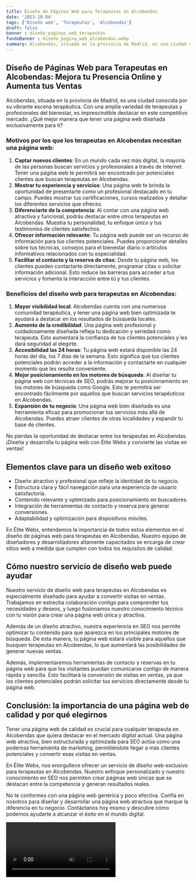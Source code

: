 ```yaml
---
title: Diseño de Páginas Web para Terapeutas en Alcobendas
date: '2023-10-04'
tags: ['Diseño web', 'Terapeutas', 'Alcobendas']
draft: false
banner : diseño_paginas_web_terapeutas
fondoBanner : diseño_pagina_web_alcobendas.webp
summary: Alcobendas, situada en la provincia de Madrid, es una ciudad conocida por su vibrante escena terapéutica. Con una amplia variedad de terapeutas y profesionales del bienestar, es imprescindible destacar en este competitivo mercado. ¿Qué mejor manera que tener una página web diseñada exclusivamente para ti?
---
```


## Diseño de Páginas Web para Terapeutas en Alcobendas: Mejora tu Presencia Online y Aumenta tus Ventas

Alcobendas, situada en la provincia de Madrid, es una ciudad conocida por su vibrante escena terapéutica. Con una amplia variedad de terapeutas y profesionales del bienestar, es imprescindible destacar en este competitivo mercado. ¿Qué mejor manera que tener una página web diseñada exclusivamente para ti?

### Motivos por los que los terapeutas en Alcobendas necesitan una página web:

1. **Captar nuevos clientes**: En un mundo cada vez más digital, la mayoría de las personas buscan servicios y profesionales a través de Internet. Tener una página web te permitirá ser encontrado por potenciales clientes que buscan terapeutas en Alcobendas.
2. **Mostrar tu experiencia y servicios**: Una página web te brinda la oportunidad de presentarte como un profesional destacado en tu campo. Puedes mostrar tus certificaciones, cursos realizados y detallar los diferentes servicios que ofreces.
3. **Diferenciarte de la competencia**: Al contar con una página web atractiva y funcional, podrás destacar entre otros terapeutas en Alcobendas. Muestra tu personalidad, tu enfoque único y tus testimonios de clientes satisfechos.
4. **Ofrecer información relevante**: Tu página web puede ser un recurso de información para tus clientes potenciales. Puedes proporcionar detalles sobre tus técnicas, consejos para el bienestar diario o artículos informativos relacionados con tu especialidad.
5. **Facilitar el contacto y la reserva de citas**: Desde tu página web, los clientes pueden contactarte directamente, programar citas o solicitar información adicional. Esto reduce las barreras para acceder a tus servicios y fomenta la interacción entre tú y tus clientes.

### Beneficios del diseño web para terapeutas en Alcobendas:

1. **Mayor visibilidad local**: Alcobendas cuenta con una numerosa comunidad terapéutica, y tener una página web bien optimizada te ayudará a destacar en los resultados de búsqueda locales.
2. **Aumento de la credibilidad**: Una página web profesional y cuidadosamente diseñada refleja tu dedicación y seriedad como terapeuta. Esto aumentará la confianza de tus clientes potenciales y les dará seguridad al elegirte.
3. **Accesibilidad las 24 horas**: Tu página web estará disponible las 24 horas del día, los 7 días de la semana. Esto significa que tus clientes potenciales podrán acceder a la información y contactarte en cualquier momento que les resulte conveniente.
4. **Mejor posicionamiento en los motores de búsqueda**: Al diseñar tu página web con técnicas de SEO, podrás mejorar tu posicionamiento en los motores de búsqueda como Google. Esto te permitirá ser encontrado fácilmente por aquellos que buscan servicios terapéuticos en Alcobendas.
5. **Expansión de tu negocio**: Una página web bien diseñada es una herramienta eficaz para promocionar tus servicios más allá de Alcobendas. Puedes atraer clientes de otras localidades y expandir tu base de clientes.

No pierdas la oportunidad de destacar entre los terapeutas en Alcobendas. ¡Diseña y desarrolla tu página web con Élite Webs y convierte las visitas en ventas!

<GifSeo />

<Cta />

## Elementos clave para un diseño web exitoso

- Diseño atractivo y profesional que refleje la identidad de tu negocio.
- Estructura clara y fácil navegación para una experiencia de usuario satisfactoria.
- Contenido relevante y optimizado para posicionamiento en buscadores.
- Integración de herramientas de contacto y reserva para generar conversiones.
- Adaptabilidad y optimización para dispositivos móviles.

En Élite Webs, entendemos la importancia de todos estos elementos en el diseño de páginas web para terapeutas en Alcobendas. Nuestro equipo de diseñadores y desarrolladores altamente capacitados se encarga de crear sitios web a medida que cumplen con todos los requisitos de calidad.

## Cómo nuestro servicio de diseño web puede ayudar

Nuestro servicio de diseño web para terapeutas en Alcobendas es especialmente diseñado para ayudar a convertir visitas en ventas. Trabajamos en estrecha colaboración contigo para comprender tus necesidades y deseos, y luego fusionamos nuestro conocimiento técnico con tu visión para crear una página web única y atractiva.

Además de un diseño atractivo, nuestra experiencia en SEO nos permite optimizar tu contenido para que aparezca en los principales motores de búsqueda. De esta manera, tu página web estará visible para aquellos que busquen terapeutas en Alcobendas, lo que aumentará las posibilidades de generar nuevas ventas.

Además, implementaremos herramientas de contacto y reservas en tu página web para que los visitantes puedan comunicarse contigo de manera rápida y sencilla. Esto facilitará la conversión de visitas en ventas, ya que los clientes potenciales podrán solicitar tus servicios directamente desde tu página web.

## Conclusión: la importancia de una página web de calidad y por qué elegirnos

Tener una página web de calidad es crucial para cualquier terapeuta en Alcobendas que quiera destacar en el mercado digital actual. Una página web atractiva, bien estructurada y optimizada para SEO actúa como una poderosa herramienta de marketing, permitiéndote llegar a más clientes potenciales y convertir esas visitas en ventas.

En Élite Webs, nos enorgullece ofrecer un servicio de diseño web exclusivo para terapeutas en Alcobendas. Nuestro enfoque personalizado y nuestro conocimiento en SEO nos permiten crear páginas web únicas que se destacan entre la competencia y generan resultados reales.

No te conformes con una página web genérica y poco efectiva. Confía en nosotros para diseñar y desarrollar una página web atractiva que marque la diferencia en tu negocio. Contáctanos hoy mismo y descubre cómo podemos ayudarte a alcanzar el éxito en el mundo digital.

<Video />

<CtaBot job='Terapeutas' city='Alcobendas'/>

<Gmaps query='Alcobendas+españa+maps' />